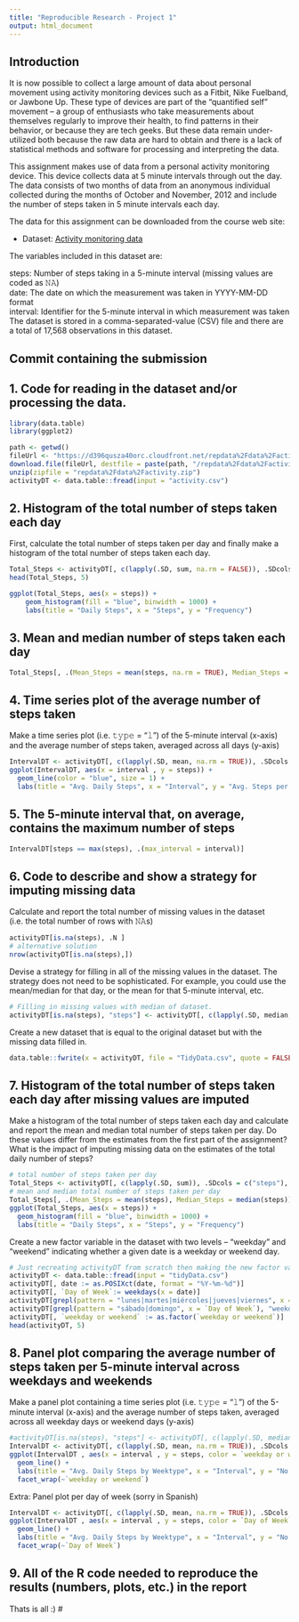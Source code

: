 ```yaml
---
title: "Reproducible Research - Project 1"
output: html_document
---
```


## Introduction
It is now possible to collect a large amount of data about personal movement using activity monitoring devices such as a Fitbit, Nike Fuelband, or Jawbone Up. These type of devices are part of the “quantified self” movement – a group of enthusiasts who take measurements about themselves regularly to improve their health, to find patterns in their behavior, or because they are tech geeks. But these data remain under-utilized both because the raw data are hard to obtain and there is a lack of statistical methods and software for processing and interpreting the data.

This assignment makes use of data from a personal activity monitoring device. This device collects data at 5 minute intervals through out the day. The data consists of two months of data from an anonymous individual collected during the months of October and November, 2012 and include the number of steps taken in 5 minute intervals each day.

The data for this assignment can be downloaded from the course web site:

* Dataset: [Activity monitoring data](https://d396qusza40orc.cloudfront.net/repdata%2Fdata%2Factivity.zip) 

The variables included in this dataset are:

steps: Number of steps taking in a 5-minute interval (missing values are coded as 𝙽𝙰) </br>
date: The date on which the measurement was taken in YYYY-MM-DD format </br>
interval: Identifier for the 5-minute interval in which measurement was taken </br>
The dataset is stored in a comma-separated-value (CSV) file and there are a total of 17,568 observations in this dataset. 

## Commit containing the submission
## 1. Code for reading in the dataset and/or processing the data.
```r
library(data.table)
library(ggplot2)

path <- getwd()
fileUrl <- "https://d396qusza40orc.cloudfront.net/repdata%2Fdata%2Factivity.zip"
download.file(fileUrl, destfile = paste(path, "/repdata%2Fdata%2Factivity.zip", sep = "/"))
unzip(zipfile = "repdata%2Fdata%2Factivity.zip")
activityDT <- data.table::fread(input = "activity.csv")
```

## 2. Histogram of the total number of steps taken each day

First, calculate the total number of steps taken per day and finally make a histogram of the total number of steps taken each day. 

```r
Total_Steps <- activityDT[, c(lapply(.SD, sum, na.rm = FALSE)), .SDcols = c("steps"), by = .(date)] 
head(Total_Steps, 5)

ggplot(Total_Steps, aes(x = steps)) +
    geom_histogram(fill = "blue", binwidth = 1000) +
    labs(title = "Daily Steps", x = "Steps", y = "Frequency")
```

## 3. Mean and median number of steps taken each day

```r
Total_Steps[, .(Mean_Steps = mean(steps, na.rm = TRUE), Median_Steps = median(steps, na.rm = TRUE))]
```

## 4. Time series plot of the average number of steps taken
Make a time series plot (i.e. 𝚝𝚢𝚙𝚎 = "𝚕") of the 5-minute interval (x-axis) and the average number of steps taken, averaged across all days (y-axis)

```r
IntervalDT <- activityDT[, c(lapply(.SD, mean, na.rm = TRUE)), .SDcols = c("steps"), by = .(interval)] 
ggplot(IntervalDT, aes(x = interval , y = steps)) + 
  geom_line(color = "blue", size = 1) + 
  labs(title = "Avg. Daily Steps", x = "Interval", y = "Avg. Steps per day")
```

## 5. The 5-minute interval that, on average, contains the maximum number of steps

```r
IntervalDT[steps == max(steps), .(max_interval = interval)]
```

## 6. Code to describe and show a strategy for imputing missing data
Calculate and report the total number of missing values in the dataset (i.e. the total number of rows with 𝙽𝙰s)

```r
activityDT[is.na(steps), .N ]
# alternative solution
nrow(activityDT[is.na(steps),])
```

Devise a strategy for filling in all of the missing values in the dataset. The strategy does not need to be sophisticated. For example, you could use the mean/median for that day, or the mean for that 5-minute interval, etc.

```r
# Filling in missing values with median of dataset. 
activityDT[is.na(steps), "steps"] <- activityDT[, c(lapply(.SD, median, na.rm = TRUE)), .SDcols = c("steps")]
```

Create a new dataset that is equal to the original dataset but with the missing data filled in.

```r
data.table::fwrite(x = activityDT, file = "TidyData.csv", quote = FALSE)
```


## 7. Histogram of the total number of steps taken each day after missing values are imputed

Make a histogram of the total number of steps taken each day and calculate and report the mean and median total number of steps taken per day. Do these values differ from the estimates from the first part of the assignment? What is the impact of imputing missing data on the estimates of the total daily number of steps?

```r
# total number of steps taken per day
Total_Steps <- activityDT[, c(lapply(.SD, sum)), .SDcols = c("steps"), by = .(date)] 
# mean and median total number of steps taken per day
Total_Steps[, .(Mean_Steps = mean(steps), Median_Steps = median(steps))]
ggplot(Total_Steps, aes(x = steps)) + 
  geom_histogram(fill = "blue", binwidth = 1000) + 
  labs(title = "Daily Steps", x = "Steps", y = "Frequency")
```

Create a new factor variable in the dataset with two levels – “weekday” and “weekend” indicating whether a given date is a weekday or weekend day.

```r
# Just recreating activityDT from scratch then making the new factor variable. (No need to, just want to be clear on what the entire process is.) 
activityDT <- data.table::fread(input = "tidyData.csv")
activityDT[, date := as.POSIXct(date, format = "%Y-%m-%d")]
activityDT[, `Day of Week`:= weekdays(x = date)]
activityDT[grepl(pattern = "lunes|martes|miércoles|jueves|viernes", x = `Day of Week`), "weekday or weekend"] <- "weekday"
activityDT[grepl(pattern = "sábado|domingo", x = `Day of Week`), "weekday or weekend"] <- "weekend"
activityDT[, `weekday or weekend` := as.factor(`weekday or weekend`)]
head(activityDT, 5)
```

## 8. Panel plot comparing the average number of steps taken per 5-minute interval across weekdays and weekends
Make a panel plot containing a time series plot (i.e. 𝚝𝚢𝚙𝚎 = "𝚕") of the 5-minute interval (x-axis) and the average number of steps taken, averaged across all weekday days or weekend days (y-axis)

```r
#activityDT[is.na(steps), "steps"] <- activityDT[, c(lapply(.SD, median, na.rm = TRUE)), .SDcols = c("steps")]
IntervalDT <- activityDT[, c(lapply(.SD, mean, na.rm = TRUE)), .SDcols = c("steps"), by = .(interval, `weekday or weekend`)] 
ggplot(IntervalDT , aes(x = interval , y = steps, color = `weekday or weekend`)) + 
  geom_line() + 
  labs(title = "Avg. Daily Steps by Weektype", x = "Interval", y = "No. of Steps") + 
  facet_wrap(~`weekday or weekend`)
```

Extra: Panel plot per day of week (sorry in Spanish)

```r
IntervalDT <- activityDT[, c(lapply(.SD, mean, na.rm = TRUE)), .SDcols = c("steps"), by = .(interval, `Day of Week`)] 
ggplot(IntervalDT , aes(x = interval , y = steps, color = `Day of Week`)) + 
  geom_line() + 
  labs(title = "Avg. Daily Steps by Weektype", x = "Interval", y = "No. of Steps") + 
  facet_wrap(~`Day of Week`)
```


## 9. All of the R code needed to reproduce the results (numbers, plots, etc.) in the report
Thats is all :)
#
